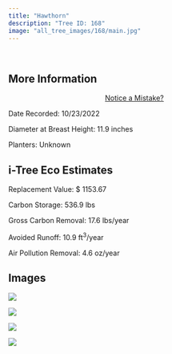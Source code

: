 ```yaml
---
title: "Hawthorn"
description: "Tree ID: 168"
image: "all_tree_images/168/main.jpg"
---
```


<br>

## **More Information**
::: column-margin
<center><a class="button" href="https://forms.gle/W6f5nwYxrM33hF4f7">Notice a Mistake?</a></center>
:::


Date Recorded:  10/23/2022

Diameter at Breast Height:  11.9  inches

Planters:  Unknown

## **i-Tree Eco Estimates**


 Replacement Value: $ 1153.67

 Carbon Storage:  536.9  lbs

 Gross Carbon Removal:  17.6  lbs/year

 Avoided Runoff:  10.9  ft<sup>3</sup>/year

 Air Pollution Removal:  4.6  oz/year

## **Images**


 ![](all_tree_images/168/IMG_6974.jpg)

 ![](all_tree_images/168/IMG_6975.jpg)

 ![](all_tree_images/168/IMG_6977.jpg)

 ![](all_tree_images/168/main.jpg)
